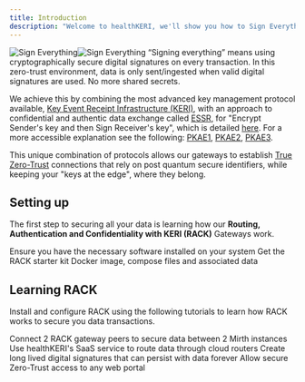 ```yaml
---
title: Introduction
description: "Welcome to healthKERI, we'll show you how to Sign Everything."
---
```


<img
    className="block dark:hidden"
    src="/images/sign-everything-light.png"
    alt="Sign Everything"
/><img
  className="hidden dark:block"
  src="/images/sign-everything.png"
  alt="Sign Everything"
/>
“Signing everything” means using cryptographically secure digital signatures on every transaction. In this zero-trust environment, data is only sent/ingested when valid digital signatures are used. No more shared secrets.

We achieve this by combining the most advanced key management protocol available, [Key Event Receipt Infrastructure (KERI)](https://trustoverip.github.io/tswg-keri-specification/), with an approach to confidential and authentic data exchange called [ESSR](./essentials/essr), for "Encrypt Sender's key and then Sign Receiver's key", which is detailed [here](https://eprint.iacr.org/2001/079). For a more accessible explanation see the following: [PKAE1](https://neilmadden.blog/2018/11/14/public-key-authenticated-encryption-and-why-you-want-it-part-i/), [PKAE2](https://neilmadden.blog/2018/11/26/public-key-authenticated-encryption-and-why-you-want-it-part-ii/), [PKAE3](https://neilmadden.blog/2018/12/14/public-key-authenticated-encryption-and-why-you-want-it-part-iii/).

This unique combination of protocols allows our gateways to establish [True Zero-Trust](https://www.cisa.gov/resources-tools/resources/modern-approaches-network-access-security) connections that rely on post quantum secure identifiers, while keeping your "keys at the edge", where they belong.



## Setting up

The first step to securing all your data is learning how our **Routing, Authentication and Confidentiality with KERI (RACK)** Gateways work.

<CardGroup cols={2}>
  <Card
    title="Setup your Environment"
    icon="screwdriver-wrench"
    href="/environment"
  >
    Ensure you have the necessary software installed on your system
  </Card>
  <Card
    title="Get the Software"
    icon="link"
    href="/software"
  >
    Get the <Tooltip tip="Routing, Authentication and Confidentiality with KERI">RACK</Tooltip> starter kit Docker image, compose files and associated data
  </Card>
</CardGroup>

## Learning RACK

Install and configure <Tooltip tip="Routing, Authentication and Confidentiality with KERI">RACK</Tooltip> using the following tutorials to learn how <Tooltip tip="Routing, Authentication and Confidentiality with KERI">RACK</Tooltip> works to secure you data transactions.

<CardGroup cols={2}>
  <Card
    title="Quickstart"
    icon="rocket"
    href="/quickstart"
  >
    Connect 2 <Tooltip tip="Routing, Authentication and Confidentiality with KERI">RACK</Tooltip> gateway peers to secure data between 2 Mirth instances
  </Card>
  <Card
    title="Routing Through the Cloud"
    icon="cloud"
    href="/cloud"
  >
    Use healthKERI's SaaS service to route data through cloud routers
  </Card>
  <Card
    title="Establish Data Provenance"
    icon="code"
    href="/anchors"
  >
    Create long lived digital signatures that can persist with data forever
  </Card>
  <Card
    title="Protect Web Portals"
    icon="window"
    href="/portals"
  >
    Allow secure Zero-Trust access to any web portal
  </Card>
</CardGroup>
